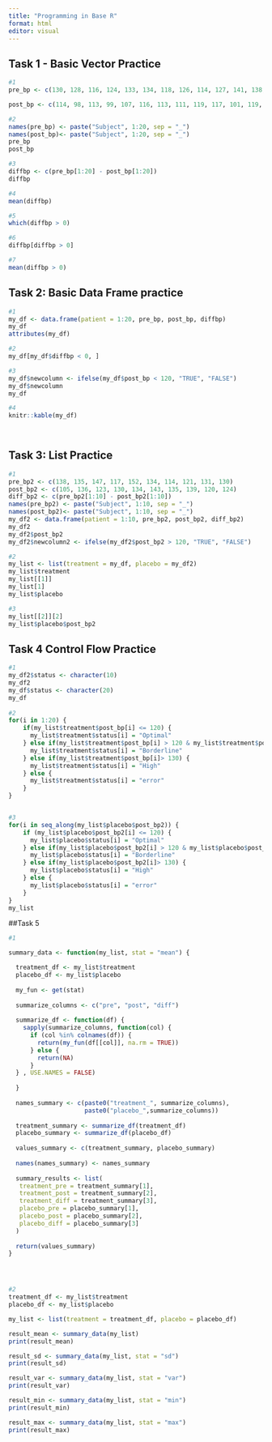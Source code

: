 ```yaml
---
title: "Programming in Base R"
format: html
editor: visual
---
```


## Task 1 - Basic Vector Practice

```r
#1
pre_bp <- c(130, 128, 116, 124, 133, 134, 118, 126, 114, 127, 141, 138, 128, 140, 137, 131, 120, 128, 139, 135)

post_bp <- c(114, 98, 113, 99, 107, 116, 113, 111, 119, 117, 101, 119, 130, 122, 106, 106, 124, 102, 117, 113)

#2
names(pre_bp) <- paste("Subject", 1:20, sep = "_")
names(post_bp)<- paste("Subject", 1:20, sep = "_")
pre_bp
post_bp

#3
diffbp <- c(pre_bp[1:20] - post_bp[1:20])
diffbp

#4
mean(diffbp)

#5
which(diffbp > 0)

#6
diffbp[diffbp > 0]

#7
mean(diffbp > 0)
```

## Task 2: Basic Data Frame practice

```r
#1
my_df <- data.frame(patient = 1:20, pre_bp, post_bp, diffbp)
my_df
attributes(my_df)

#2
my_df[my_df$diffbp < 0, ]

#3
my_df$newcolumn <- ifelse(my_df$post_bp < 120, "TRUE", "FALSE")
my_df$newcolumn
my_df

#4
knitr::kable(my_df)

  
```

## Task 3: List Practice

```r
#1
pre_bp2 <- c(138, 135, 147, 117, 152, 134, 114, 121, 131, 130)
post_bp2 <- c(105, 136, 123, 130, 134, 143, 135, 139, 120, 124)
diff_bp2 <- c(pre_bp2[1:10] - post_bp2[1:10])
names(pre_bp2) <- paste("Subject", 1:10, sep = "_")
names(post_bp2)<- paste("Subject", 1:10, sep = "_")
my_df2 <- data.frame(patient = 1:10, pre_bp2, post_bp2, diff_bp2)
my_df2
my_df2$post_bp2
my_df2$newcolumn2 <- ifelse(my_df2$post_bp2 > 120, "TRUE", "FALSE")

#2
my_list <- list(treatment = my_df, placebo = my_df2)
my_list$treatment
my_list[[1]]
my_list[1]
my_list$placebo

#3
my_list[[2]][2]
my_list$placebo$post_bp2
```

## Task 4 Control Flow Practice

```r
#1
my_df2$status <- character(10)
my_df2
my_df$status <- character(20)
my_df
    
#2
for(i in 1:20) {
    if(my_list$treatment$post_bp[i] <= 120) {
      my_list$treatment$status[i] = "Optimal" 
    } else if(my_list$treatment$post_bp[i] > 120 & my_list$treatment$post_bp[i] <= 130) {
      my_list$treatment$status[i] = "Borderline"
    } else if(my_list$treatment$post_bp[i]> 130) {
      my_list$treatment$status[i] = "High"
    } else {
      my_list$treatment$status[i] = "error"
    }
}


#3
for(i in seq_along(my_list$placebo$post_bp2)) {
    if (my_list$placebo$post_bp2[i] <= 120) {
      my_list$placebo$status[i] = "Optimal" 
    } else if(my_list$placebo$post_bp2[i] > 120 & my_list$placebo$post_bp2[i] <= 130) {
      my_list$placebo$status[i] = "Borderline"
    } else if(my_list$placebo$post_bp2[i]> 130) {
      my_list$placebo$status[i] = "High"
    } else {
      my_list$placebo$status[i] = "error"
    }
}
my_list
```

##Task 5

```r
#1

summary_data <- function(my_list, stat = "mean") {

  treatment_df <- my_list$treatment
  placebo_df <- my_list$placebo
  
  my_fun <- get(stat)
  
  summarize_columns <- c("pre", "post", "diff")
  
  summarize_df <- function(df) {
    sapply(summarize_columns, function(col) {
      if (col %in% colnames(df)) {
        return(my_fun(df[[col]], na.rm = TRUE))
      } else {
        return(NA)
      }
  } , USE.NAMES = FALSE)
  
  }
  
  names_summary <- c(paste0("treatment_", summarize_columns), 
                     paste0("placebo_",summarize_columns))
  
  treatment_summary <- summarize_df(treatment_df)
  placebo_summary <- summarize_df(placebo_df)
  
  values_summary <- c(treatment_summary, placebo_summary)
  
  names(names_summary) <- names_summary
  
  summary_results <- list(
   treatment_pre = treatment_summary[1],
   treatment_post = treatment_summary[2],
   treatment_diff = treatment_summary[3],
   placebo_pre = placebo_summary[1],
   placebo_post = placebo_summary[2],
   placebo_diff = placebo_summary[3]
  )
  
  return(values_summary)
}




#2
treatment_df <- my_list$treatment
placebo_df <- my_list$placebo

my_list <- list(treatment = treatment_df, placebo = placebo_df)

result_mean <- summary_data(my_list)
print(result_mean)

result_sd <- summary_data(my_list, stat = "sd")
print(result_sd)

result_var <- summary_data(my_list, stat = "var")
print(result_var)

result_min <- summary_data(my_list, stat = "min")
print(result_min)

result_max <- summary_data(my_list, stat = "max")
print(result_max)

```
